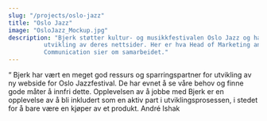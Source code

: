 ```yaml
---
slug: "/projects/oslo-jazz"
title: "Oslo Jazz"
image: "OsloJazz_Mockup.jpg"
description: "Bjerk støtter kultur- og musikkfestivalen Oslo Jazz og har bidratt med
          utvikling av deres nettsider. Her er hva Head of Marketing and
          Communication sier om samarbeidet."
---
```


<Box>
    <Heading
        as="h2"
        sx={{
            mt: 4,
            mb: 5,
            fontWeight: 'normal',
            marginLeft: '15%',
            marginRight: '15%',
        }}
    >
        <a
        style={{
            position: 'absolute',
            left: '17.5%',
            marginTop: '-20px',
            height: 'auto',
            textDecoration: 'none',
            font: 'normal normal 600 70px/80px TT Commons',
            color: '#4ecca3',
        }}
        >
        “
        </a>
        Bjerk har vært en meget god ressurs og sparringspartner for utvikling
        av ny webside for Oslo Jazzfestival. De har evnet å se våre behov og
        finne gode måter å innfri dette. Opplevelsen av å jobbe med Bjerk er
        en opplevelse av å bli inkludert som en aktiv part i
        utviklingsprosessen, i stedet for å bare være en kjøper av et produkt.
    </Heading>
    <Heading
        as="h2"
        sx={{
            mt: 5,
            mb: 5,
            fontWeight: 'normal',
            marginLeft: '15%',
            marginRight: '15%',
            color: '#4ecca3',
        }}
    >
        André Ishak
    </Heading>
</Box>